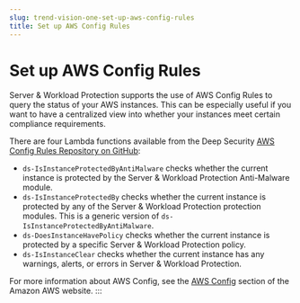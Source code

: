 ```yaml
---
slug: trend-vision-one-set-up-aws-config-rules
title: Set up AWS Config Rules
---
```

# Set up AWS Config Rules

Server & Workload Protection supports the use of AWS Config Rules to query the status of your AWS instances. This can be especially useful if you want to have a centralized view into whether your instances meet certain compliance requirements.

There are four Lambda functions available from the Deep Security [AWS Config Rules Repository on GitHub](https://github.com/deep-security/aws-config):

- `ds-IsInstanceProtectedByAntiMalware` checks whether the current instance is protected by the Server & Workload Protection Anti-Malware module.
- `ds-IsInstanceProtectedBy` checks whether the current instance is protected by any of the Server & Workload Protection protection modules. This is a generic version of `ds-IsInstanceProtectedByAntiMalware`.
- `ds-DoesInstanceHavePolicy` checks whether the current instance is protected by a specific Server & Workload Protection policy.
- `ds-IsInstanceClear` checks whether the current instance has any warnings, alerts, or errors in Server & Workload Protection.

For more information about AWS Config, see the [AWS Config](https://aws.amazon.com/config/) section of the Amazon AWS website.
:::
